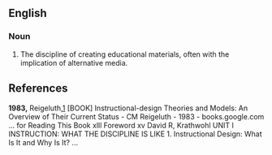 ==English==

===Noun===

# The discipline of creating educational materials, often with the implication of alternative media.

==References==
'''1983,''' Reigeluth,[http://books.google.com/books?hl=en&lr=&id=qt_9Q4K5Bz8C&oi=fnd&pg=PR11&dq=instructional+design&ots=83ufQ_l9Gd&sig=58ViHGTy6N-Z6gztRt40Oi02Vys]
[BOOK] Instructional-design Theories and Models: An Overview of Their Current Status - 
CM Reigeluth - 1983 - books.google.com
... for Reading This Book xlll Foreword xv David R, Krathwohl UNIT I INSTRUCTION: WHAT
THE DISCIPLINE IS LIKE 1. Instructional Design: What Is It and Why Is It? ...